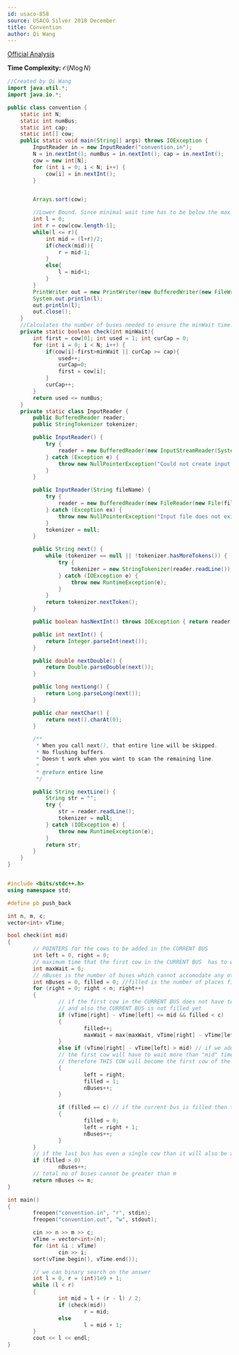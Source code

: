 ```yaml
---
id: usaco-858
source: USACO Silver 2018 December
title: Convention
author: Qi Wang
---
```


[Official Analysis](http://www.usaco.org/current/data/sol_convention_silver_dec18.html)

**Time Complexity:** $\mathcal{O}(N\log N)$

<LanguageSection>
<JavaSection>

```java
//Created by Qi Wang
import java.util.*;
import java.io.*;

public class convention {
	static int N;
	static int numBus;
	static int cap;
	static int[] cow;
	public static void main(String[] args) throws IOException {
		InputReader in = new InputReader("convention.in");
		N = in.nextInt(); numBus = in.nextInt(); cap = in.nextInt();
		cow = new int[N];
		for (int i = 0; i < N; i++) {
			cow[i] = in.nextInt();
		}


		Arrays.sort(cow);

		//Lower Bound. Since minimal wait time has to be below the max arrival the upper bound can be the largest value in the array
		int l = 0;
		int r = cow[cow.length-1];
		while(l <= r){
			int mid = (l+r)/2;
			if(check(mid)){
				r = mid-1;
			}
			else{
				l = mid+1;
			}
		}
		PrintWriter out = new PrintWriter(new BufferedWriter(new FileWriter("convention.out")));
		System.out.println(l);
		out.println(l);
		out.close();
	}
	//Calculates the number of buses needed to ensure the minWait time. If larger than the buses available, false.
	private static boolean check(int minWait){
		int first = cow[0]; int used = 1; int curCap = 0;
		for (int i = 0; i < N; i++) {
			if(cow[i]-first>minWait || curCap >= cap){
				used++;
				curCap=0;
				first = cow[i];
			}
			curCap++;
		}
		return used <= numBus;
	}
	private static class InputReader {
		public BufferedReader reader;
		public StringTokenizer tokenizer;

		public InputReader() {
			try {
				reader = new BufferedReader(new InputStreamReader(System.in), 32768);
			} catch (Exception e) {
				throw new NullPointerException("Could not create input stream");
			}
		}

		public InputReader(String fileName) {
			try {
				reader = new BufferedReader(new FileReader(new File(fileName)), 32768);
			} catch (Exception ex) {
				throw new NullPointerException("Input file does not exist! Put it in the project folder.");
			}
			tokenizer = null;
		}

		public String next() {
			while (tokenizer == null || !tokenizer.hasMoreTokens()) {
				try {
					tokenizer = new StringTokenizer(reader.readLine());
				} catch (IOException e) {
					throw new RuntimeException(e);
				}
			}
			return tokenizer.nextToken();
		}

		public boolean hasNextInt() throws IOException { return reader.ready(); }

		public int nextInt() {
			return Integer.parseInt(next());
		}

		public double nextDouble() {
			return Double.parseDouble(next());
		}

		public long nextLong() {
			return Long.parseLong(next());
		}

		public char nextChar() {
			return next().charAt(0);
		}

		/**
		 * When you call next(), that entire line will be skipped.
		 * No flushing buffers.
		 * Doesn't work when you want to scan the remaining line.
		 *
		 * @return entire line
		 */

		public String nextLine() {
			String str = "";
			try {
				str = reader.readLine();
				tokenizer = null;
			} catch (IOException e) {
				throw new RuntimeException(e);
			}
			return str;
		}
	}
}
```

</JavaSection>

<CPPSection>

```cpp

#include <bits/stdc++.h>
using namespace std;

#define pb push_back

int n, m, c;
vector<int> vTime;

bool check(int mid)
{
        // POINTERS for the cows to be added in the CURRENT BUS
        int left = 0, right = 0;
        // maximum time that the first cow in the CURRENT BUS  has to wait
        int maxWait = 0;
        // nBuses is the number of buses which cannot accomodate any other cow
        int nBuses = 0, filled = 0; //filled is the number of places filled in the CURRENT BUS
        for (right = 0; right < n; right++)
        {
                // if the first cow in the CURRENT BUS does not have to wait for more than "mid" time
                // and also the CURRENT BUS is not filled yet
                if (vTime[right] - vTime[left] <= mid && filled < c)
                {
                        filled++;
                        maxWait = max(maxWait, vTime[right] - vTime[left]);
                }
                else if (vTime[right] - vTime[left] > mid) // if we add the current cow in the current bus then
                // the first cow will have to wait more than "mid" time
                // therefore THIS COW will become the first cow of the NEXT BUS
                {
                        left = right;
                        filled = 1;
                        nBuses++;
                }

                if (filled == c) // if the current bus is filled then the NEXT COW will be the first cow of the NEXT BUS
                {
                        filled = 0;
                        left = right + 1;
                        nBuses++;
                }
        }
        // if the last bus has even a single cow than it will also be added among the total buses that were used
        if (filled > 0)
                nBuses++;
        // total no of buses cannot be greater than m
        return nBuses <= m;
}

int main()
{
        freopen("convention.in", "r", stdin);
        freopen("convention.out", "w", stdout);

        cin >> n >> m >> c;
        vTime = vector<int>(n);
        for (int &i : vTime)
                cin >> i;
        sort(vTime.begin(), vTime.end());

        // we can binary search on the answer
        int l = 0, r = (int)1e9 + 1;
        while (l < r)
        {
                int mid = l + (r - l) / 2;
                if (check(mid))
                        r = mid;
                else
                        l = mid + 1;
        }
        cout << l << endl;
}


```

</CPPSection>

</LanguageSection>
